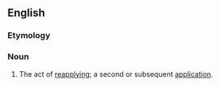 ==English==

===Etymology===
{{prefix|en|re|application}}

===Noun===
{{en-noun}}
# The act of [[reapply]]ing; a second or subsequent [[application]].
